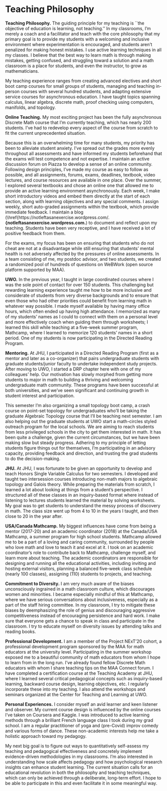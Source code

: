 # Teaching Philosophy

**Teaching Philosophy.**
  The guiding principle for my teaching is ``the objective of education is learning, not teaching.''
  In my classrooms, I'm merely a coach and a facilitator and teach with the core philosophy that my primary goal is to provide my students with a welcoming and inclusive environment where experimentation is encouraged, and students aren't penalized for making honest mistakes.
  I use active learning techniques in all my classes. I believe that the best way to learn math is through making mistakes, getting confused, and struggling toward a solution and a math classroom is a place for students, and even the instructor, to grow as mathematicians.

  My teaching experience ranges from creating advanced electives and short boot camp courses for small groups of students, managing and teaching in-person courses with several hundred students, and adapting extensive service courses for asynchronous education.  I have taught topics spanning calculus, linear algebra, discrete math, proof checking using computers, manifolds, and topology.

**Online Teaching.**
  My most exciting project has been the fully asynchronous Discrete Math course that I'm currently teaching, which has nearly 200 students. 
  I've had to redevelop every aspect of the course from scratch to fit the current unprecedented situation.

  Because this is an overwhelming time for many students, my priority has been to alleviate student anxiety. 
  I've spread out the grades more evenly throughout all assessments and have informed my students beforehand that the exams will test competence and not expertise.
  I maintain an active discussion forum on Piazza to develop a sense of an online community.
  Following design principles, I've made my course as easy to follow as possible, and all assignments, forums, exams, deadlines, textbook, video lectures, and course resources are available in one place.
  Over the summer, I explored several textbooks and chose an online one that allowed me to provide an active learning environment asynchronously.
  Each week, I make short introductory videos and embed them directly at the start of each section, along with learning objectives and any special comments.
  I assign weekly, short auto-graded assignments within the textbook, which provide immediate feedback.
  I maintain a blog (\href{https://notleftasanexercise.wordpress.com/.**{notleftasanexercise.wordpress.com.**) to document and reflect upon my teaching.
  Students have been very receptive, and I have received a lot of positive feedback from them.


  For the exams, my focus has been on ensuring that students who do not cheat are not at a disadvantage while still ensuring that students' mental health is not adversely affected by the pressures of online assessments.
  In a team consisting of me, my postdoc advisor, and two students, we created a randomized pool of hundreds of questions on WeBWork (open source platform supported by MAA).

  **UWO.** In the previous year, I taught in large coordinated courses where I was the sole point of contact for over 150 students.
  This challenging but rewarding learning experience taught me how to be more inclusive and considerate of students from very diverse backgrounds and to ensure that even those who had other priorities could benefit from learning math in whatever way possible.
  I made myself available by having many office hours, which often ended up having high attendance.
  I memorized as many of my students' names as I could to connect with them on a personal level and more effectively coach when guiding them through worksheets;
  I learned this skill while teaching at a five-week summer program, Mathcamp, where I learned to memorize 120 students' names in a short period.
  One of my students is now participating in the Directed Reading Program.
 
**Mentoring.**
  At JHU, I participated in a Directed Reading Program (first as a mentor and later as a co-organizer) that pairs undergraduate students with graduate students/junior faculty to undertake independent study projects. 
  After moving to UWO, I started a DRP chapter here with one of my colleagues' help. 
  Our motivation has slowly morphed from getting more students to major in math to building a thriving and welcoming undergraduate math community.
  These programs have been successful at both universities, and we've seen significant and continuing growth in student interest and participation.
  
  This semester I'm also organizing a small topology boot camp, a crash course on point-set topology for undergraduates who'll be taking the graduate Algebraic Topology course that I'll be teaching next semester. I am also helping out the graduate students at UWO start a math-circles styled outreach program for the local schools. We are aiming to reach students from less privileged schools in the city to get them interested in math. It has been quite a challenge, given the current circumstances, but we have been making slow but steady progress. Adhering to my principle of letting students figure things out for themselves, I'm participating in an advisory capacity, providing feedback and direction, and trusting the grad students to do the decision-making.

  
**JHU.**
  At JHU, I was fortunate to be given an opportunity to develop and teach Honors Single Variable Calculus for two semesters. 
  I developed and taught two intersession courses introducing non-math majors to algebraic topology and Galois theory. 
  While preparing the materials from scratch, I learned a lot about looking at things from a student's perspective.
  I structured all of these classes in an inquiry-based format where instead of listening to lectures students learned the material by solving worksheets. My goal was to get students to understand the messy process of discovery in math.
  The class size went up from 4 to 10 in the years I taught, and then close to 20 in the year after. 
  
  
  
  
  
  
  

**USA/Canada Mathcamp.**
  My biggest influences have come from being a mentor (2017-20) and an academic coordinator
  (2018) at the Canada/USA Mathcamp, a summer program for high school students.
  Mathcamp allowed me to be a part of a loving and caring community, surrounded by people who love math and love to teach it and excel at it.
  I took on an academic coordinator's role to contribute back to Mathcamp, challenge myself, and learn more about teaching. 
  The academic coordinators are responsible for designing and running all the educational activities, including inviting and hosting external visitors, planning a balanced five-week class schedule (nearly 100 classes), assigning (110) students to projects, and teaching. 

**Commitment to Diversity.**
  I am very much aware of the biases unconsciously ingrained in a math classroom culture, which discourages women and minorities. 
  I became especially mindful of this at Mathcamp, where we have serious conversations about inclusiveness, especially as a part of the staff hiring committee.
  In my classroom, I try to mitigate these biases by deemphasizing the role of genius and discouraging aggressive competitiveness instead of encouraging persistence and hard work. 
  I make sure that everyone gets a chance to speak in class and participate in the classroom. I try to educate myself on diversity issues by attending talks and reading books.

**Professional Development.**
  I am a member of the Project NExT'20 cohort, a professional development program sponsored by the MAA for math educators at the university level.
  Participating in the summer workshop exposed me to a beautiful community of math educators from whom I hope to learn from in the long run.
  I've already found fellow Discrete Math educators with whom I share teaching tips on the MAA Connect forum.
  I have completed a certification course at the Teaching Academy at JHU, where I learned several critical pedagogical concepts such as inquiry-based learning, backward course design, learning objectives, etc. I regularly incorporate these into my teaching.
  I also attend the workshops and seminars organized at the Center for Teaching and Learning at UWO. 

**Personal Experiences.**
  I consider myself an avid learner and keen listener and observer. 
  My current course design is influenced by the online courses I've taken on Coursera and Kaggle.
  I was introduced to active learning methods through a brilliant French language class I took during my grad school.
  I am a regular practitioner of yoga and (pre-Covid) improv comedy and various forms of dance. 
  These non-academic interests help me take a holistic approach toward my pedagogy.

  My next big goal is to figure out ways to quantitatively self-assess my teaching and pedagogical effectiveness and concretely implement evidence-driven methodologies in my classrooms.
  I'm also interested in understanding how scale affects pedagogy and how psychological research insights can enhance student learning.
  The current situation calls for an educational revolution in both the philosophy and teaching techniques, which can only be achieved through a deliberate, long-term effort.
  I hope to be able to participate in this and even facilitate it in some meaningful way.
